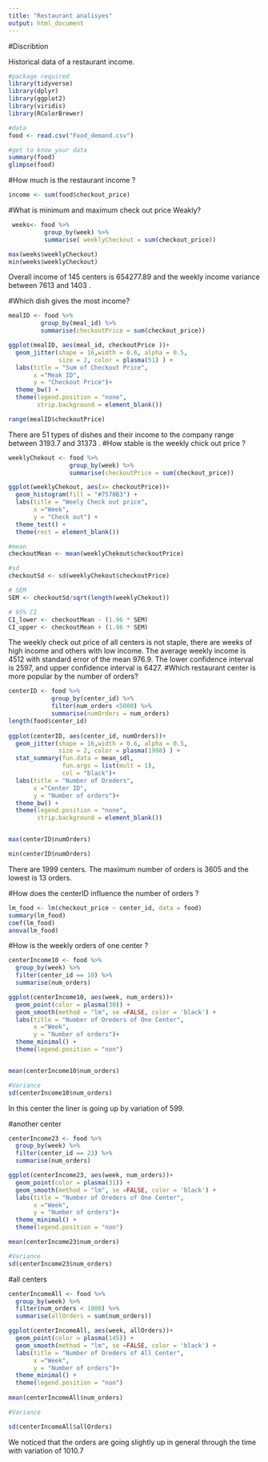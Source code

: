 ```yaml
---
title: "Restaurant analisyes"
output: html_document
---
```

#Discribtion

Historical data of a restaurant income.

```r
#package required
library(tidyverse)
library(dplyr)
library(ggplot2)
library(viridis)
library(RColorBrewer)

#data
food <- read.csv("Food_demand.csv")

```

```r

#get to know your data
summary(food)
glimpse(food)
```

#How much is the restaurant income ?

```r
income <- sum(food$checkout_price)
```

#What is minimum and maximum check out price Weakly?
```r
 weeks<- food %>% 
          group_by(week) %>% 
          summarise( weeklyCheckout = sum(checkout_price))

max(weeks$weeklyCheckout)
min(weeks$weeklyCheckout)
```
 Overall income of 145 centers is 654277.89 and the weekly income variance between 7613 and 1403 .
 
#Which dish gives the most income?
```r

mealID <- food %>% 
         group_by(meal_id) %>% 
         summarise(checkoutPrice = sum(checkout_price))

ggplot(mealID, aes(meal_id, checkoutPrice ))+
  geom_jitter(shape = 16,width = 0.6, alpha = 0.5,
              size = 2, color = plasma(51) ) +
  labs(title = "Sum of Checkout Price",
       x ="Meak ID",
       y = "Checkout Price")+
  theme_bw() +
  theme(legend.position = "none",
        strip.background = element_blank()) 

range(mealID$checkoutPrice)

```
There are 51 types of dishes and their income to the company range between 3193.7 and 31373 .
#How stable is the weekly chick out price ?
```r

weeklyChekout <- food %>% 
                 group_by(week) %>% 
                 summarise(checkoutPrice = sum(checkout_price))

ggplot(weeklyChekout, aes(x= checkoutPrice))+
  geom_histogram(fill = "#7570B3") +
  labs(title = "Weely Check out price",
       x ="Week",
       y = "Check out") +
  theme_test() +
  theme(rect = element_blank())

#mean
checkoutMean <- mean(weeklyChekout$checkoutPrice)

#sd
checkoutSd <- sd(weeklyChekout$checkoutPrice)

# SEM 
SEM <- checkoutSd/sqrt(length(weeklyChekout))

# 95% CI
CI_lower <- checkoutMean - (1.96 * SEM)
CI_upper <- checkoutMean + (1.96 * SEM)


```
The weekly check out price of all centers is not staple, there are weeks of high income and others with low income. The average weekly income is 4512 with standard error of the mean 976.9. The lower confidence interval is 2597, and upper confidence interval is 6427. 
#Which restaurant center is more popular by the number of orders?

```r

centerID <- food %>% 
            group_by(center_id) %>%
            filter(num_orders <5000) %>% 
            summarise(numOrders = num_orders)
length(food$center_id)
 
ggplot(centerID, aes(center_id, numOrders))+
  geom_jitter(shape = 16,width = 0.6, alpha = 0.5,
              size = 2, color = plasma(1998) ) +
  stat_summary(fun.data = mean_sdl,
               fun.args = list(mult = 1),
               col = "black")+
  labs(title = "Number of Oreders",
       x ="Center ID",
       y = "Number of orders")+
  theme_bw() +
  theme(legend.position = "none",
        strip.background = element_blank()) 


max(centerID$numOrders)

min(centerID$numOrders)


```
There are 1999 centers. The maximum number of orders is 3605 and the lowest is 13 orders.

#How does the centerID influence the number of orders ?
```r

lm_food <- lm(checkout_price ~ center_id, data = food)
summary(lm_food)
coef(lm_food)
anova(lm_food)
```

#How is the weekly orders of one center ?
```r

centerIncome10 <- food %>% 
  group_by(week) %>% 
  filter(center_id == 10) %>% 
  summarise(num_orders)  

ggplot(centerIncome10, aes(week, num_orders))+
  geom_point(color = plasma(30)) +
  geom_smooth(method = "lm", se =FALSE, color = 'black') + 
  labs(title = "Number of Oreders of One Center",
       x ="Week",
       y = "Number of orders")+
  theme_minimal() +
  theme(legend.position = "non")


mean(centerIncome10$num_orders)

#Variance
sd(centerIncome10$num_orders)
```
In this center the liner is going up by variation of 599.

#another center
```r

centerIncome23 <- food %>% 
  group_by(week) %>% 
  filter(center_id == 23) %>% 
  summarise(num_orders)

ggplot(centerIncome23, aes(week, num_orders))+
  geom_point(color = plasma(31)) +
  geom_smooth(method = "lm", se =FALSE, color = 'black') + 
  labs(title = "Number of Oreders of One Center",
       x ="Week",
       y = "Number of orders")+
  theme_minimal() +
  theme(legend.position = "non")

mean(centerIncome23$num_orders)

#Variance
sd(centerIncome23$num_orders)

```

#all centers
```r

centerIncomeAll <- food %>% 
  group_by(week) %>%
  filter(num_orders < 1000) %>% 
  summarise(allOrders = sum(num_orders))

ggplot(centerIncomeAll, aes(week, allOrders))+
  geom_point(color = plasma(145)) +
  geom_smooth(method = "lm", se =FALSE, color = 'black') + 
  labs(title = "Number of Oreders of All Center",
       x ="Week",
       y = "Number of orders")+
  theme_minimal() +
  theme(legend.position = "non")
  
mean(centerIncomeAll$num_orders)

#Variance 

sd(centerIncomeAll$allOrders)
```
We noticed that the orders are going slightly up in general through the time with variation of 1010.7 


